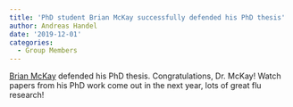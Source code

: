 ```yaml
---
title: 'PhD student Brian McKay successfully defended his PhD thesis'
author: Andreas Handel
date: '2019-12-01'
categories:
  - Group Members
---
```


[Brian McKay](/people/brian-mckay/) defended his PhD thesis. Congratulations, Dr. McKay! Watch papers from his PhD work come out in the next year, lots of great flu research! 

